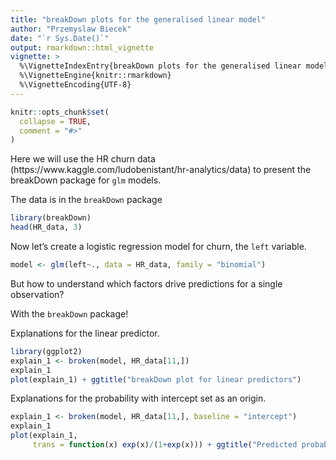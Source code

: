```yaml
---
title: "breakDown plots for the generalised linear model"
author: "Przemyslaw Biecek"
date: "`r Sys.Date()`"
output: rmarkdown::html_vignette
vignette: >
  %\VignetteIndexEntry{breakDown plots for the generalised linear model}
  %\VignetteEngine{knitr::rmarkdown}
  %\VignetteEncoding{UTF-8}
---
```


```r
knitr::opts_chunk$set(
  collapse = TRUE,
  comment = "#>"
)
```

Here we will use the HR churn data  (https://www.kaggle.com/ludobenistant/hr-analytics/data) to present the breakDown package for `glm` models.

The data is in the `breakDown` package

```r
library(breakDown)
head(HR_data, 3)
```

Now let's create a logistic regression model for churn, the `left` variable.

```r
model <- glm(left~., data = HR_data, family = "binomial")
```

But how to understand which factors drive predictions for a single observation? 

With the `breakDown` package!

Explanations for the linear predictor.

```r
library(ggplot2)
explain_1 <- broken(model, HR_data[11,])
explain_1
plot(explain_1) + ggtitle("breakDown plot for linear predictors")
```

Explanations for the probability with intercept set as an origin.

```r
explain_1 <- broken(model, HR_data[11,], baseline = "intercept")
explain_1
plot(explain_1, 
     trans = function(x) exp(x)/(1+exp(x))) + ggtitle("Predicted probability of leaving the company")+ scale_y_continuous( limits = c(0,1), name = "probability", expand = c(0,0))

```



